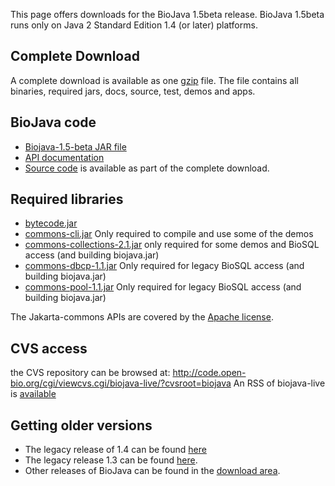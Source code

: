 This page offers downloads for the BioJava 1.5beta release. BioJava 1.5beta runs only on Java 2 Standard Edition 1.4 (or later) platforms.

== Complete Download ==
A complete download is available as one [http://www.biojava.org/download/bj15b/all/biojava-1.5-beta.tar.gz gzip] file. The file contains all binaries, required jars, docs, source, test, demos and apps.

== BioJava code ==

* [http://www.biojava.org/download/bj15b/bin/biojava-1.5-beta.jar Biojava-1.5-beta JAR file] 
* [http://www.biojava.org/download/bj15b/doc/doc.tar.gz API documentation] 
* [http://www.biojava.org/download/bj15b/all/biojava-1.5-beta.tar.gz Source code] is available as part of the complete download.


== Required libraries ==

* [http://www.biojava.org/download/bj15b/bin/bytecode.jar bytecode.jar]
* [http://www.biojava.org/download/bj15b/bin/commons-cli.jar commons-cli.jar] Only required to compile and use some of the demos
* [http://www.biojava.org/download/bj15b/bin/commons-collections-2.1.jar commons-collections-2.1.jar] only required for some demos and BioSQL access (and building biojava.jar)
* [http://www.biojava.org/download/bj15b/bin/commons-dbcp-1.1.jar commons-dbcp-1.1.jar] Only required for legacy BioSQL access (and building biojava.jar)
* [http://www.biojava.org/download/bj15b/bin/commons-pool-1.1.jar commons-pool-1.1.jar] Only required for legacy BioSQL access (and building biojava.jar)

The Jakarta-commons APIs are covered by the [http://www.biojava.org/download/binaries/LICENSE.COMMONS Apache license].


== CVS access ==

the CVS repository can be browsed at:
http://code.open-bio.org/cgi/viewcvs.cgi/biojava-live/?cvsroot=biojava
An RSS of biojava-live is [http://www.biojava.org/CVS2RSS/biojava-live.rss available]


== Getting older versions ==

* The legacy release of 1.4 can be found [[BioJava:Download 1.4|here]]
* The legacy release 1.3 can be found [[BioJava:Download 1.3|here]].
* Other releases of BioJava can be found in the [http://www.biojava.org/download/ download area].
